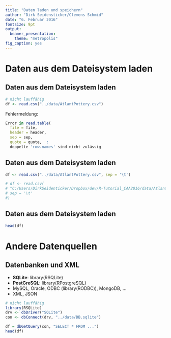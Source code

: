 ```yaml
---
title: "Daten laden und speichern"
author: "Dirk Seidensticker/Clemens Schmid"
date: "6. Februar 2016"
fontsize: 9pt
output:
  beamer_presentation:
    theme: "metropolis"
fig_caption: yes
---
```


# Daten aus dem Dateisystem laden

## Daten aus dem Dateisystem laden

```r
# nicht lauffähig
df <- read.csv("../data/AtlantPottery.csv")
```

Fehlermeldung:

```r
Error in read.table(
  file = file, 
  header = header, 
  sep = sep, 
  quote = quote,  : 
  doppelte 'row.names' sind nicht zulässig
```

## Daten aus dem Dateisystem laden

```r
df <- read.csv("../data/AtlantPottery.csv", sep = '\t')
```

```r
# df <- read.csv(
# "C:/Users/DirkSeidenticker/Dropbox/dev/R-Tutorial_CAA2016/data/AtlantPottery.csv", 
# sep = '\t'
#)
```

## Daten aus dem Dateisystem laden

```r
head(df)
```



# Andere Datenquellen

## Datenbanken und XML

* **SQLite**: library(RSQLite)
* **PostGreSQL**: library(RPostgreSQL) 
* MySQL, Oracle, ODBC (library(RODBC)), MongoDB, ...
* XML, JSON

```r
# nicht lauffähig
library(RSQLite)
drv <- dbDriver("SQLite")
con <- dbConnect(drv, "../data/DB.sqlite")

df = dbGetQuery(con, "SELECT * FROM ...")
head(df)
```
